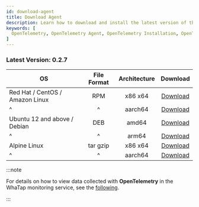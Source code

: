 ```yaml
---
id: download-agent
title: Download Agent
description: Learn how to download and install the latest version of the OpenTelemetry agent. Follow the setup and configuration steps to start monitoring with OpenTelemetry and WhaTap.
keywords: [
  OpenTelemetry, OpenTelemetry Agent, OpenTelemetry Installation, OpenTelemetry Download, OpenTelemetry Configuration, OpenTelemetry Monitoring, OpenTelemetry Setup Guide, Whatap OpenTelemetry
]
---
```


### Latest Version: 0.2.7

| OS | File Format | Architecture | Download |
| - | :-: | :-: | :-: |
| Red Hat / CentOS / Amazon Linux | RPM | x86 x64 | [Download](http://repo.whatap.io/centos/6/x86_64/whatap-otel-0.2-7.x86_64.rpm) |
| ^ | ^ | aarch64 | [Download](http://repo.whatap.io/centos/7/aarch64/whatap-otel-0.2-7.aarch64.rpm) |
| Ubuntu 12 and above / Debian | DEB | amd64 | [Download](http://repo.whatap.io/debian/unstable/whatap-otel_0.2.7_amd64.deb) |
| ^ | ^ | arm64 | [Download](http://repo.whatap.io/debian/unstable/whatap-otel_0.2.7_arm64.deb) |
| Alpine Linux | tar gzip | x86 x64 | [Download](http://repo.whatap.io/alpine/x86_64/whatap-otel-0.2.7.tar.gz) |
| ^ | ^ | aarch64 | [Download](http://repo.whatap.io/alpine/aarch64/whatap-otel-0.2.7.tar.gz) |


:::note

For details on how to view data collected with **OpenTelemetry** in the WhaTap monitoring service, see the [following](../../opentelemetry/introduction).

:::
